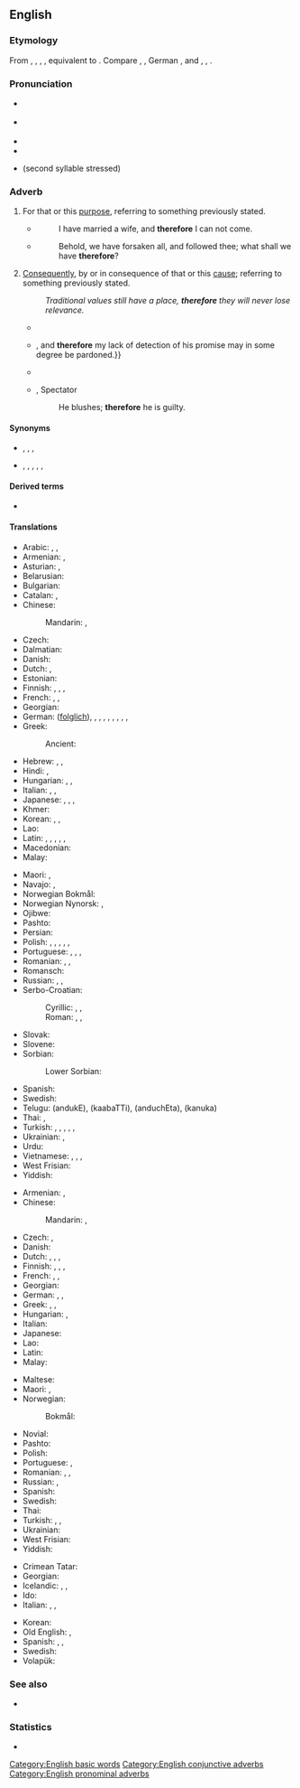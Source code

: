 {{also|therefor|therfore}}
==English==

===Etymology===
From {{etyl|enm|en}} {{m|enm|therfore}}, {{m|enm|therfor}}, {{m|enm|tharfore}}, {{m|enm|thorfore}}, equivalent to {{compound|there|pos1=pronomial adverb|for|lang=en}}. Compare {{cog|stq|deerfoar}}, {{cog|nl|daarvoor}}, German {{m|de|dafür}}, {{etyl|da|-}} and {{etyl|no|-}} {{m|da|derfor}}, {{cog|sv|därför}}, {{m|lv|därföre}}.

===Pronunciation===
* {{a|RP}} {{IPA|/ˈðɛəfɔː/|lang=en}}
* {{a|GenAm}} {{IPA|/ˈðɛəɹfɔɹ/|lang=en}}
* {{audio|en-us-therefore.ogg|Audio (US)|lang=en}}
* {{hyphenation|there|fore|lang=en}}
* {{homophones|lang=en|therefor}} (second syllable stressed)

===Adverb===
{{en-adv|-}}

# {{lb|en|conjunctive}} For that or this [[purpose]], referring to something previously stated.
#* {{RQ:Authorized Version|Luke|14|20}}
#*: I have married a wife, and '''therefore''' I can not come.
#* {{RQ:Authorized Version|Matthew|19|27}}
#*: Behold, we have forsaken all, and followed thee; what shall we have '''therefore'''?
# {{lb|en|conjunctive}} [[consequently|Consequently]], by or in consequence of that or this [[cause]]; referring to something previously stated.
#: ''Traditional values still have a place, '''therefore''' they will never lose relevance.''
#* {{quote-book|year=1637|author={{w|René Descartes}}|title={{w|Discourse on the Method}}
|passage=Je pense, donc je suis (I think, '''therefore''' I am)}}
#* {{quote-book|year=1898|author={{w|Winston Churchill (novelist)|Winston Churchill}}
|title={{w|The Celebrity}}|chapter=1
|passage=In the old days, to my commonplace and unobserving mind, he gave no evidences of genius whatsoever. He never read me any of his manuscripts,&nbsp;{{...}}, and '''therefore''' my lack of detection of his promise may in some degree be pardoned.}}
#* {{quote-magazine|year=2012|month=March-April|author=[[w:Terry Sejnowski|Terrence J. Sejnowski]]
|volume=100|issue=2|page=171|magazine={{w|American Scientist}}
|title=[http://www.americanscientist.org/bookshelf/pub/well-connected-brains Well-connected Brains]
|passage=Creating a complete map of the human connectome would '''therefore''' be a monumental milestone but not the end of the journey to understanding how our brains work.}}
#* {{rfdate}}, Spectator
#*: He blushes; '''therefore''' he is guilty.

====Synonyms====
* {{sense|for that purpose}} {{l|en|so}}, {{l|en|thus}}, {{l|en|to that end}}, {{l|en|to this end}}
* {{sense|consequently}} {{l|en|hence}}, {{l|en|then}}, {{l|en|thus}}, {{l|en|accordingly}}, {{l|en|as a result}}, {{l|en|∴}} {{qualifier|math}}

====Derived terms====
* {{l|en|I think; therefore I am}}

====Translations====
{{trans-top|for that or this reason; for that}}
* Arabic: {{t|ar|لِذٰلِكَ|tr=li-ḏālika}}, {{t|ar|لِذٰلِكَ|tr=li-ḏālika}}, {{t|ar|لِهٰذَا|tr=li-hāḏā}}
* Armenian: {{t+|hy|ուրեմն}}, {{t+|hy|ուստի}}
* Asturian: {{t|ast|poro}}, {{t|ast|por eso}}
* Belarusian: {{t|be|таму|tr=tamú|sc=Cyrl}}
* Bulgarian: {{t+|bg|затова|tr=zatová|sc=Cyrl}}
* Catalan: {{t|ca|per tant}}, {{t|ca|per això}}
* Chinese:
*: Mandarin: {{t+|cmn|所以|tr=suǒyǐ|sc=Hani}}, {{t+|cmn|因此|tr=yīncǐ|sc=Hani}}
* Czech: {{t+|cs|proto}}
* Dalmatian: {{t|dlm|duanc}}
* Danish: {{t+|da|derfor}}
* Dutch: {{t+|nl|daarom}}, {{t+|nl|daarvoor}}
* Estonian: {{t+|et|sellepärast}}
* Finnish: {{t+|fi|siksi}}, {{t|fi|sen vuoksi}}, {{t|fi|sen takia}}, {{t+|fi|joten}}
* French: {{t+|fr|donc}}, {{t|fr|pour ça}}, {{t+|fr|en conséquence}}
* Georgian: {{t|ka|მაშასადამე}}
* German: {{t+|de|also}} ([[folglich]]), {{t+|de|daher}}, {{qualifier|archaic, literary}} {{t|de|sonach}}, {{t+|de|darum}}, {{qualifier|literary}} {{t+|de|demnach}}, {{t+|de|demzufolge}}, {{t+|de|deshalb}}, {{t+|de|deswegen}}, {{t+|de|mithin}}, {{t+|de|somit}}
* Greek: {{t+|el|επομένως}}
*: Ancient: {{t|grc|οὖν}}
* Hebrew: {{t+|he|אָז|tr=az}}, {{t|he|עַל כֵּן|sc=Hebr}}, {{t|he|לְפִיכָךְ|sc=Hebr}}
* Hindi: {{t|hi|इसलिए|tr=isli'e|sc=Deva}}, {{t|hi|इसलिये|tr=isli'e|sc=Deva}}
* Hungarian: {{t+|hu|azért}}, {{t+|hu|ezért}}, {{t+|hu|emiatt}}
* Italian: {{t+|it|quindi}}, {{t+|it|dunque}}, {{t+|it|perciò}}
* Japanese: {{t|ja|それ故に|tr=[[それゆえに]], sore-yue-ni|sc=Jpan}}, {{t|ja|故に|tr=[[ゆえに]], yue-ni|sc=Jpan}}, {{t|ja|ですから|tr=desu kara}}, {{t|ja|従って|tr=[[したがって]], shitagatte}}
* Khmer: {{t|km|អញ្ចឹង|tr=añchəng|sc=Khmr}}
* Korean: {{t+|ko|따라서|sc=Kore}}, {{t+|ko|그래서|sc=Kore}}, {{t+|ko|그러므로|sc=Kore}}
* Lao: {{t-needed|lo}}
* Latin: {{t+|la|ergō}}, {{t|la|igitur}}, {{t+|la|itaque}}, {{t+|la|autem}}, {{t|la|propterea}}, {{t|la|propterea}}
* Macedonian: {{t|mk|затоа|tr=zatoa|sc=Cyrl}}
* Malay: {{t|ms|jadi}}
{{trans-mid}}
* Maori: {{t|mi|nā reira}} {{qualifier|refers to past events}}, {{t|mi|mā reira}} {{qualifier|for future events}}
* Navajo: {{t|nv|háálá}}, {{t|nv|éí biniinaa}}
* Norwegian Bokmål: {{t+|nb|derfor}}
* Norwegian Nynorsk: {{t|nn|difor}}, {{t|nn|derfor}}
* Ojibwe: {{t|oj|nindawaa}}
* Pashto: {{t|ps|ځکه|tr=źëka}}
* Persian: {{t|fa|بدلیل آن|tr=be-dalil-e ân|sc=fa-Arab}}
* Polish: {{t+|pl|więc}}, {{t+|pl|zatem}}, {{t+|pl|dlatego}}, {{t+|pl|przeto}}, {{t|pl|tak że}}, {{t+|pl|toteż}}
* Portuguese: {{t+|pt|portanto}}, {{t|pt|assim sendo}}, {{t|pt|por isto}}, {{t+|pt|logo}}
* Romanian: {{t+|ro|deci}}, {{t+|ro|așadar}}, {{t|ro|prin urmare}}
* Romansch: {{t|rm|perquai}}
* Russian: {{t+|ru|поэ́тому}}, {{t+|ru|потому́}}, {{t+|ru|посему́}} {{qualifier|dated or poetic}}
* Serbo-Croatian:
*: Cyrillic: {{t|sh|дакле}}, {{t|sh|стога}}, {{t|sh|зато}}
*: Roman: {{t+|sh|dakle}}, {{t+|sh|stoga}}, {{t+|sh|zato}}
* Slovak: {{t|sk|preto}}
* Slovene: {{t|sl|zato}}
* Sorbian:
*: Lower Sorbian: {{t|dsb|togodla}}
* Spanish: {{t+|es|por eso}}
* Swedish: {{t+|sv|därför}}
* Telugu: {{t|te|అందుకే}} (andukE), {{t+|te|కాబట్టి}} (kaabaTTi), {{t+|te|అందుచేత}} (anduchEta), {{t+|te|కనుక}} (kanuka)
* Thai: {{t+|th|ดังนั้น|tr=dang-nán}}, {{t|th|แล้วจึง|tr=láew-jeung}}
* Turkish: {{qualifier|obsolete}} {{t+|tr|binaenaleyh}}, {{t|tr|bu nedenle}}, {{t|tr|bu yüzden}}, {{t|tr|o yüzden}}, {{t|tr|bundan dolayı}}, {{t+|tr|dolayısıyla}}
* Ukrainian: {{t|uk|тому|tr=tomú|sc=Cyrl}}, {{t|uk|затим|tr=zatým|sc=Cyrl}}
* Urdu: {{t|ur|اس لئے|tr=is li'e|sc=ur-Arab}}
* Vietnamese: {{t|vi|bởi vậy}}, {{t|vi|cho nên}}, {{t+|vi|vì thế}}, {{t+|vi|vậy thì}}
* West Frisian: {{t|fy|dêrom}}
* Yiddish: {{t|yi|דערפֿאַר|sc=Hebr}}
{{trans-bottom}}

{{trans-top|consequently; by consequence}}
* Armenian: {{t|hy|հետևաբար}}, {{t+|hy|ուստի}}
* Chinese:
*: Mandarin: {{t+|cmn|所以|tr=suǒyǐ|sc=Hani}}, {{t+|cmn|因此|tr=yīncǐ|sc=Hani}}
* Czech: {{t+|cs|proto}}, {{t+|cs|tudíž}}
* Danish: {{t+|da|derfor}}
* Dutch: {{t+|nl|daarom}}, {{t+|nl|bijgevolg}} {{qualifier|formal}}, {{t+|nl|daardoor}} {{qualifier|beginning of sentence}}, {{t+|nl|waardoor}} {{qualifier|not in beginning of sentence}}
* Finnish: {{t+|fi|siksi}}, {{t|fi|sen vuoksi}}, {{t|fi|sen takia}}, {{t+|fi|joten}}
* French: {{t+|fr|par conséquent}}, {{t+|fr|en conséquence}}, {{t+|fr|donc}}
* Georgian: {{t|ka|შესაბამისად}}
* German: {{t+|de|deswegen}}, {{t+|de|deshalb}}, {{t+|de|darum}}
* Greek: {{t+|el|επομένως}}, {{t+|el|οπότε}}, {{t+|el|άρα}}
* Hungarian: {{t+|hu|következésképpen}}, {{t+|hu|tehát}}
* Italian: {{t+|it|dunque}}
* Japanese: {{t|ja|従って|tr=[[したがって]], shitagatte}}
* Lao: {{t-needed|lo}}
* Latin: {{t|la|igitur}}
* Malay: {{t|ms|jadi}}
{{trans-mid}}
* Maltese: {{t|mt|għaldaqstant}}
* Maori: {{t|mi|nā reira}} {{qualifier|refers to past events}}, {{t|mi|mā reira}} {{qualifier|for future events}}
* Norwegian:
*: Bokmål: {{t|nb|følgelig}}
* Novial: {{t|nov|dunke}}
* Pashto: {{t+|ps|نو|tr=no}}
* Polish: {{t+|pl|więc}}
* Portuguese: {{t+|pt|portanto}}, {{t+|pt|consequentemente}}
* Romanian: {{t+|ro|deci}}, {{t+|ro|așadar}}, {{t|ro|prin urmare}}
* Russian: {{t+|ru|сле́довательно}}, {{qualifier|somewhat}} {{t+|ru|зато́}}
* Spanish: {{t+|es|por eso}}
* Swedish: {{t+|sv|därför}}
* Thai: {{t+|th|จึง|tr=jeung}}
* Turkish: {{t|tr|bu yüzden}}, {{t|tr|bundan dolayı}}, {{t|tr|o yüzden}}
* Ukrainian: {{t|uk|отже}}
* West Frisian: {{t|fy|dêrom}}
* Yiddish: {{t|yi|דערפֿאַר|sc=Hebr}}
{{trans-bottom}}

{{checktrans-top}}
* Crimean Tatar: {{t-check|crh|ayse}}
* Georgian: {{t-check|ka|ამიტომ}}
* Icelandic: {{t+check|is|þess vegna}}, {{t-check|is|þar af leiðir}}, {{t-check|is|þar af leiðandi}}
* Ido: {{t+check|io|do}}
* Italian: {{t+check|it|dunque}}, {{t+check|it|quindi}}, {{t-check|it|per questo}}
{{trans-mid}}
* Korean: {{t+check|ko|그러므로|sc=Kore}}
* Old English: {{t-check|ang|þæs|sc=Latinx}}, {{t-check|ang|þȳ|sc=Latinx}} <!-- was "[[þy|þȳ]]" - assumed inflected form or vocalised spelling; please verify if linking is acceptable. see [[User:Kephir/gadgets/xte#Translation_fixing]] -->
* Spanish: {{t-check|es|por consiguiente}}, {{t-check|es|por lo tanto}}, {{t+check|es|por eso}}
* Swedish: {{t+check|sv|därför}}
* Volapük: {{t+check|vo|klu}}
{{trans-bottom}}

===See also===
* {{list:en:here-there-where}}

===Statistics===
* {{rank|rest|2|open|326|therefore|feet|lay|along}}

[[Category:English basic words]]
[[Category:English conjunctive adverbs]]
[[Category:English pronominal adverbs]]
